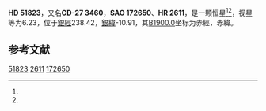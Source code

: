 {{Starbox begin
| name = HD 51823
}}
{{Starbox observe
| epoch = [[J2000.0|J2000.0]]
| constell = {{星座名待查}}<ref name=SIMBAD>{{cite web
 | url=http://simbad.u-strasbg.fr/simbad/sim-id?Ident=HR+2611
 | title =Pulsating variable Star
 | publisher=Centre de Données astronomiques de Strasbourg
 | work=SIMBAD
 | accessdate=2012-07-13}}</ref><ref name=DATA>{{cite web
 | url=http://vizier.u-strasbg.fr/viz-bin/VizieR-5?-out.add=.&-source=5050&-corr=PK=HR&-out.max=9999&HR=2611
 | title=VizieR Detailed Page
 | accessdate=2012-07-13
 | archive-date=2016-03-05
 | archive-url=https://web.archive.org/web/20160305051653/http://vizier.u-strasbg.fr/viz-bin/VizieR-5?-out.add=.&-source=5050&-corr=PK=HR&-out.max=9999&HR=2611
 | dead-url=no
 }}</ref>
| 星官 = 
| ra = {{RA|6|57|42.4}}<ref name=SIMBAD /><ref name=DATA />
| dec = {{DEC|-27|32|15}}<ref name=SIMBAD /><ref name=DATA />
| appmag_v = 6.23<ref name=SIMBAD /><ref name=DATA />
}}
{{Starbox character
| class = B2.5V<ref name=SIMBAD /><ref name=DATA />
| b-v = -0.14<ref name=SIMBAD /><ref name=DATA />
| u-b = -0.66<ref name=SIMBAD /><ref name=DATA />
| r-i = <ref name=SIMBAD /><ref name=DATA />
| variable = 
}}
{{Starbox astrometry
| radial_v = -0.66
| prop_mo_ra = 24
| parallax = 
| p_error = 
}}
{{Starbox catalog
| names =CD-27 3460，[[SAO星表|SAO]] 172650，[[HD星表|HD]] 51823，[[HR星表|HR]] 2611}}
{{Starbox reference |Simbad=HR+2611}}
{{Starbox end}}

'''HD 51823'''，又名'''CD-27 3460'''，'''SAO 172650'''、'''HR 2611'''，是一颗恒星<ref name=SIMBAD /><ref name=DATA />，视星等为6.23，位于[[銀道座標系|銀經]]238.42，[[銀道座標系|銀緯]]-10.91，其[[B1900.0|B1900.0]]坐标为赤經{{RA|6|53|42.7}}，赤緯{{DEC|-27|-10.91|13}}。

== 参考文献 ==
{{reflist}}

{{star-stub}}

[[Category:HD和HDE天體|51823]]
[[Category:HR天體|2611]]
[[Category:SAO天體|172650]]